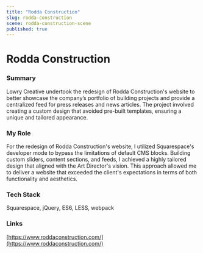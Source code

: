 ```yaml
---
title: "Rodda Construction"
slug: rodda-construction
scene: rodda-construction-scene
published: true
---
```


<div className="relative size-full -mt-header">
<div className="flex flex-col size-full justify-center">
<Container>
<div className="w-full flex flex-col gap-y-4">

# Rodda Construction

### Summary

Lowry Creative undertook the redesign of Rodda Construction's website to better showcase the company’s portfolio of building projects and provide a centralized feed for press releases and news articles. The project involved creating a custom design that avoided pre-built templates, ensuring a unique and tailored appearance.

### My Role

For the redesign of Rodda Construction's website, I utilized Squarespace's developer mode to bypass the limitations of default CMS blocks. Building custom sliders, content sections, and feeds, I achieved a highly tailored design that aligned with the Art Director's vision. This approach allowed me to deliver a website that exceeded the client's expectations in terms of both functionality and aesthetics.

### Tech Stack

Squarespace, jQuery, ES6, LESS, webpack

### Links

[https://www.roddaconstruction.com/](https://www.roddaconstruction.com/)

</div>

</Container>
</div>
</div>
